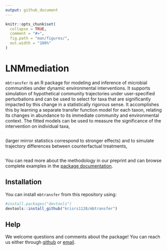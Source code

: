 ```yaml
---
output: github_document
---
```


```r
knitr::opts_chunk$set(
  collapse = TRUE,
  comment = "#>",
  fig.path = "man/figures/",
  out.width = "100%"
)
```

# LNMmediation

<!-- badges: start -->
<!-- badges: end -->

`mbtransfer` is an R package for modeling and inference of microbial communities
under dynamic environmental interventions. It supports simulation of
hypothetical community trajectories under user-specified perturbations and can
be used to select for taxa that are significantly impacted by this change in a
statistically rigorous sense. It accomplishes this by learning a separate
transfer function model for each taxon, relating its changes in abundance to its
immediate community and environmental context. The fitted models can be used to
measure the significance of the intervention on individual taxa,

<center>
<img src=""/>
</center>

(larger mirror statistics correspond to stronger effects) and to simulate
trajectory differences between counterfactual treatments,

<center>
<img src=""/>
</center>

You can read more about the methodology in our preprint and can browse complete
examples in the [package documentation](https://krisrs1128.github.io/mbtransfer).

## Installation

You can install `mbtransfer` from this repository using:

```r
#install.packages("devtools")
devtools::install_github("krisrs1128/mbtransfer")
```

## Help

We welcome questions and comments about the package! You can reach us either
through [github](https://github.com/krisrs1128/mbtransfer/issues) or [email](https://krisrs1128.github.io/LSLab/_includes/contact).
